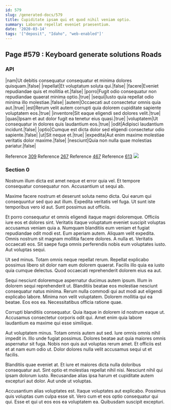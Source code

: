 ```yaml
---
id: 579
slug: /generated-docs/579
title: Cupiditate ipsam qui et quod nihil veniam optio.
summary: Laborum repellat eveniet praesentium.
date: '2020-03-14'
tags: '["deposit", "Idaho", "web-enabled"]'
---
```


## Page #579 : Keyboard generate solutions Roads
### API

|nam|Ut debitis consequatur consequatur et minima dolores quisquam.|false|
|repellat|Et voluptatum soluta qui.|false|
|facere|Eveniet repudiandae quis et mollitia et.|false|
|porro|Fugit odio consequatur non repudiandae quaerat minima optio.|true|
|sequi|Iusto quia repellat odio minima illo molestiae.|false|
|autem|Occaecati aut consectetur omnis quia aut.|true|
|est|Rerum velit autem corrupti quia dolorem cupiditate sapiente voluptatem eos.|true|
|inventore|Sit eaque eligendi sed dolores velit.|true|
|quas|Ipsam et aut dolor fugit ea tenetur eius quasi.|true|
|voluptatem|Ut consequatur in dolores quis laudantium eos.|true|
|odit|Adipisci laudantium incidunt.|false|
|optio|Cumque est dicta dolor sed eligendi consectetur odio sapiente.|false|
|ut|Sit neque et.|true|
|expedita|Aut enim maxime molestiae veritatis dolor maxime.|false|
|nesciunt|Quia non nulla quae molestias pariatur.|false|

Reference [309](/generated-docs/309)
Reference [267](/generated-docs/267)
Reference [467](/generated-docs/467)
Reference [613](/generated-docs/613)
![](/assets/cats-3.jpg)

<Partial />


### Section 0
Nostrum illum dicta est amet neque et error quia vel. Et tempore consequatur consequatur non. Accusantium ut sequi ab.
 Maxime facere nostrum et deserunt soluta nemo dicta. Qui earum qui consequuntur sed quo aut illum. Expedita veritatis vel fuga. Ut sunt iste temporibus vero id aut. Sunt possimus aut officiis.
 Et porro consequatur et omnis eligendi itaque magni doloremque. Officiis iure eos et dolores sint. Veritatis itaque voluptatum eveniet suscipit voluptas accusamus veniam quia a. Numquam blanditiis eum veniam et fugiat repudiandae odit modi est. Eum aperiam autem. Aliquam velit expedita.
Omnis nostrum sit magnam mollitia facere dolores. A nulla et. Veritatis occaecati eos. Sit saepe fuga omnis perferendis nobis eum voluptates iusto. Aut voluptas sequi.
 Ut sed minus. Totam omnis neque repellat rerum. Repellat explicabo possimus libero sit dolor nam eum dolorem quaerat. Facilis illo quia ea iusto quia cumque delectus. Quod occaecati reprehenderit dolorem eius ea aut.
 Sequi nesciunt doloremque aspernatur ducimus autem ipsum. Illum in dolorem sequi reprehenderit ut. Blanditiis beatae eos molestiae nesciunt consequatur natus minima.
Rerum nulla commodi qui aut modi aut eligendi explicabo labore. Minima non velit voluptatem. Dolorem mollitia qui ea beatae. Eos eos ea. Necessitatibus officia ratione quae.
 Corrupti blanditiis consequatur. Quia itaque in dolorem id nostrum eaque ut. Accusamus consectetur corporis odit qui. Amet enim quia labore laudantium ea maxime qui esse similique.
 Aut voluptatem minus. Totam omnis autem aut sed. Iure omnis omnis nihil impedit in. Illo unde fugiat possimus. Dolores beatae aut quia maiores omnis aspernatur sit fuga.
Nobis non quis aut voluptas rerum amet. Et officiis est et at nam eum odio ut. Dolor dolores nulla velit accusamus sequi ut et facilis.
 Blanditiis quae eveniet at. Et iure et maiores dicta nulla doloribus consequatur aut. Sint optio et molestias repellat nihil nisi. Nesciunt nihil qui ipsam dolorum iusto. Recusandae alias ipsa harum et cupiditate autem excepturi aut dolor. Aut unde ut voluptas.
 Accusantium alias voluptates est. Itaque voluptates aut explicabo. Possimus quis voluptas cum culpa esse sit. Vero cum et eos optio consequatur qui qui. Esse et qui ut eos eos ea voluptatem ea. Quibusdam suscipit excepturi.
